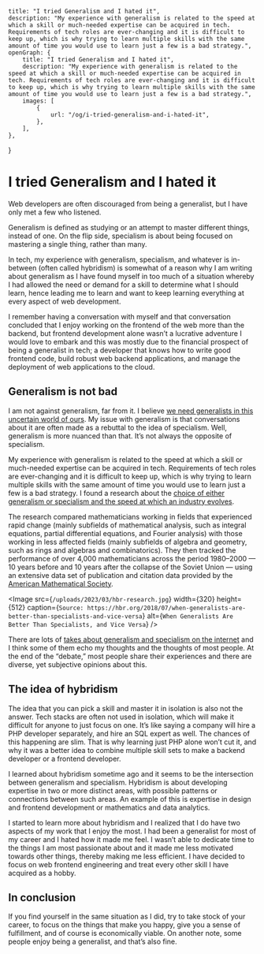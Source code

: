     title: "I tried Generalism and I hated it",
	description: "My experience with generalism is related to the speed at which a skill or much-needed expertise can be acquired in tech. Requirements of tech roles are ever-changing and it is difficult to keep up, which is why trying to learn multiple skills with the same amount of time you would use to learn just a few is a bad strategy.",
    openGraph: {
        title: "I tried Generalism and I hated it",
	    description: "My experience with generalism is related to the speed at which a skill or much-needed expertise can be acquired in tech. Requirements of tech roles are ever-changing and it is difficult to keep up, which is why trying to learn multiple skills with the same amount of time you would use to learn just a few is a bad strategy.",
        images: [
            {
                url: "/og/i-tried-generalism-and-i-hated-it",
            },
        ],
    },
}

# I tried Generalism and I hated it

Web developers are often discouraged from being a generalist, but I have only met a few who listened.

Generalism is defined as studying or an attempt to master different things, instead of one. On the
flip side, specialism is about being focused on mastering a single thing, rather than many.

In tech, my experience with generalism, specialism, and whatever is in-between (often called hybridism)
is somewhat of a reason why I am writing about generalism as I have found myself in too much of a
situation whereby I had allowed the need or demand for a skill to determine what I should learn, hence
leading me to learn and want to keep learning everything at every aspect of web development.

I remember having a conversation with myself and that conversation concluded that I  enjoy working on
the frontend of the web more than the backend, but frontend development alone wasn’t a lucrative
adventure I would love to embark and this was mostly due to the financial prospect of being a
generalist in tech; a developer that knows how to write good frontend code, build robust web backend
applications, and manage the deployment of web applications to the cloud.

## Generalism is not bad

I am not against generalism, far from it. I believe [we need generalists in this uncertain world of ours](https://www.youtube.com/watch?v=jfrl62sD9YY).
My issue with generalism is that conversations about it are often made as a rebuttal to the idea of specialism.
Well, generalism is more nuanced than that. It’s not always the opposite of specialism.

My experience with generalism is related to the speed at which a skill or much-needed expertise can be
acquired in tech. Requirements of tech roles are ever-changing and it is difficult to keep up, which is
why trying to learn multiple skills with the same amount of time you would use to learn just a few is a
bad strategy. I found a research about the [choice of either generalism or specialism and the speed at which an industry evolves](https://hbr.org/2018/07/when-generalists-are-better-than-specialists-and-vice-versa).

The research compared mathematicians working in fields that experienced rapid change
(mainly subfields of mathematical analysis, such as integral equations, partial differential equations, and Fourier analysis)
with those working in less affected fields (mainly subfields of algebra and geometry, such as rings and algebras and combinatorics).
They then tracked the performance of over 4,000 mathematicians across the period 1980–2000 — 10 years before and 10 years after the
collapse of the Soviet Union — using an extensive data set of publication and citation data provided by the [American Mathematical Society](https://www.ams.org/home/page).

<Image
	src={`/uploads/2023/03/hbr-research.jpg`}
	width={320}
	height={512}
	caption={`Source: https://hbr.org/2018/07/when-generalists-are-better-than-specialists-and-vice-versa`}
	alt={`When Generalists Are Better Than Specialists, and Vice Versa`}
/>

There are lots of [takes about generalism and specialism on the internet](https://www.quora.com/As-a-developer-do-you-want-to-be-a-generalist-or-specialist-Why)
and I think some of them echo my thoughts and the thoughts of most people. At the end of the “debate,”
most people share their experiences and there are diverse, yet subjective opinions about this.

## The idea of hybridism

The idea that you can pick a skill and master it in isolation is also not the answer. Tech stacks are
often not used in isolation, which will make it difficult for anyone to just focus on one. It’s like
saying a company will hire a PHP developer separately, and hire an SQL expert as well. The chances of
this happening are slim. That is why learning just PHP alone won’t cut it, and why it was a better idea
to combine multiple skill sets to make a backend developer or a frontend developer.

I learned about hybridism sometime ago and it seems to be the intersection between generalism and
specialism. Hybridism is about developing expertise in two or more distinct areas, with possible
patterns or connections between such areas. An example of this is expertise in design and frontend
development or mathematics and data analytics.

I started to learn more about hybridism and I realized that I do have two aspects of my work that I enjoy
the most. I had been a generalist for most of my career and I hated how it made me feel. I wasn’t able to
dedicate time to the things I am most passionate about and it made me less motivated towards other things,
thereby making me less efficient. I have decided to focus on web frontend engineering and treat every other
skill I have acquired as a hobby.

## In conclusion

If you find yourself in the same situation as I did, try to take stock of your
career, to focus on the things that make you happy, give you a sense of fulfillment, and of course is economically viable.
On another note, some people enjoy being a generalist, and that’s also fine.
